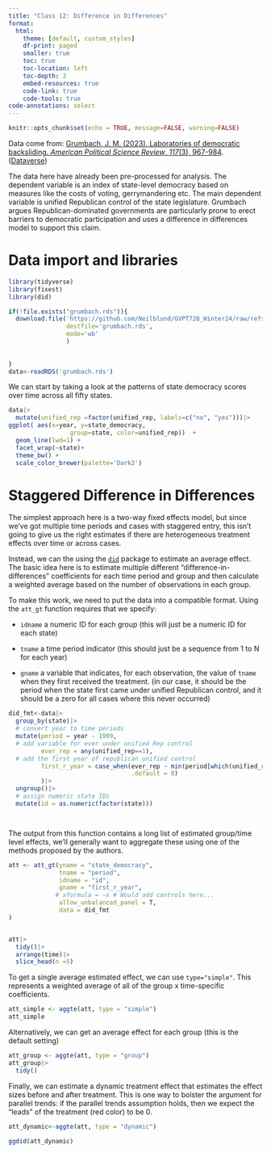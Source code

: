 ```yaml
---
title: "Class 12: Difference in Differences"
format:
  html:
    theme: [default, custom_styles]
    df-print: paged
    smaller: true
    toc: true
    toc-location: left
    toc-depth: 3
    embed-resources: true
    code-link: true
    code-tools: true
code-annotations: select
---
```


```r
knitr::opts_chunk$set(echo = TRUE, message=FALSE, warning=FALSE)
```

Data come from: [Grumbach, J. M. (2023). Laboratories of democratic backsliding. *American Political Science Review*, *117*(3), 967-984](https://www-cambridge-org.proxy-um.researchport.umd.edu/core/journals/american-political-science-review/article/laboratories-of-democratic-backsliding/0742F08306EFDD8612539F089853E4FE). ([Dataverse](https://dataverse.harvard.edu/dataset.xhtml?persistentId=doi:10.7910/DVN/JNV3XO))

The data here have already been pre-processed for analysis. The dependent variable is an index of state-level democracy based on measures like the costs of voting, gerrymandering etc. The main dependent variable is unified Republican control of the state legislature. Grumbach argues Republican-dominated governments are particularly prone to erect barriers to democratic participation and uses a difference in differences model to support this claim. 



# Data import and libraries

```r
library(tidyverse)
library(fixest)
library(did)

if(!file.exists("grumbach.rds")){
  download.file('https://github.com/Neilblund/GVPT728_Winter24/raw/refs/heads/main/Additional%20Code%20and%20Data/grumbach.rds', 
                destfile='grumbach.rds',
                mode='wb'
                )
  
  
}
data<-readRDS('grumbach.rds')

```


We can start by taking a look at the patterns of state democracy scores over time across all fifty states. 

```r

data|>
  mutate(unified_rep =factor(unified_rep, labels=c("no", "yes")))|>
ggplot( aes(x=year, y=state_democracy, 
                 group=state, color=unified_rep))  + 
  geom_line(lwd=1) +
  facet_wrap(~state)+
  theme_bw() +
  scale_color_brewer(palette='Dark2')

```



# Staggered Difference in Differences

The simplest approach here is a two-way fixed effects model, but since we've got multiple time periods and cases with staggered entry, this isn't going to give us the right estimates if there are heterogeneous treatment effects over time or across cases. 

Instead, we can the using the [`did`](https://bcallaway11.github.io/did/index.html) package to estimate an average effect. The basic idea here is to estimate multiple different "difference-in-differences" coefficients for each time period and group and then calculate a weighted average based on the number of observations in each group. 

To make this work, we need to put the data into a compatible format. Using the `att_gt` function requires that we specify:

-   `idname` a numeric ID for each group (this will just be a numeric ID for each state)

-   `tname` a time period indicator (this should just be a sequence from 1 to N for each year)

-   `gname` a variable that indicates, for each observation, the value of `tname` when they first received the treatment. (in our case, it should be the period when the state first came under unified Republican control, and it should be a zero for all cases where this never occurred)



```r
did_fmt<-data|>
  group_by(state)|>
  # convert year to time periods
  mutate(period = year - 1999, 
  # add variable for ever under unified Rep control
         ever_rep = any(unified_rep==1),
  # add the first year of republican unified control
         first_r_year = case_when(ever_rep ~ min(period[which(unified_rep==1)]),
                                  .default = 0)
         )|>
  ungroup()|>
  # assign numeric state IDs
  mutate(id = as.numeric(factor(state)))




```

The output from this function contains a long list of estimated group/time level effects, we'll generally want to aggregate these using one of the methods proposed by the authors. 

```r

att <- att_gt(yname = "state_democracy",
              tname = "period",
              idname = "id",
              gname = "first_r_year", 
             # xformula = ~x # Would add controls here...
              allow_unbalanced_panel = T,
              data = did_fmt
)


att|>
  tidy()|>
  arrange(time)|>
  slice_head(n =5)


```

To get a single average estimated effect, we can use `type="simple"`. This represents a weighted average of all of the group x time-specific coefficients. 

```r
att_simple <- aggte(att, type = "simple")
att_simple
```


Alternatively, we can get an average effect for each group (this is the default setting)

```r
att_group <- aggte(att, type = "group")
att_group|>
  tidy()
```



Finally, we can estimate a dynamic treatment effect that estimates the effect sizes before and after treatment. This is one way to bolster the argument for parallel trends: if the parallel trends assumption holds, then we expect the "leads" of the treatment (red color) to be 0. 

```r

att_dynamic<-aggte(att, type = "dynamic")

ggdid(att_dynamic)

```



